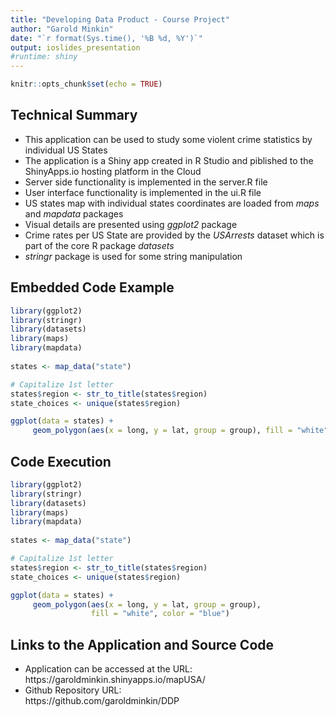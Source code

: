 ---
title: "Developing Data Product - Course Project"
author: "Garold Minkin"
date: "`r format(Sys.time(), '%B %d, %Y')`"
output: ioslides_presentation
#runtime: shiny
---

```{r setup, include=FALSE}
knitr::opts_chunk$set(echo = TRUE)
```

## Technical Summary

- This application can be used to study some violent crime statistics by individual US States
- The application is a Shiny app created in R Studio and piblished to the ShinyApps.io hosting platform in the Cloud
- Server side functionality is implemented in the server.R file
- User interface functionality is implemented in the ui.R file
- US states map with individual states coordinates are loaded from *maps* and *mapdata* packages
- Visual details are presented using *ggplot2* package
- Crime rates per US State are provided by the *USArrests* dataset which is part of the core R package *datasets*
- *stringr* package is used for some string manipulation


## Embedded Code Example

```{r, eval = FALSE, message = FALSE}
library(ggplot2)
library(stringr)
library(datasets)
library(maps)
library(mapdata)
 
states <- map_data("state")

# Capitalize 1st letter
states$region <- str_to_title(states$region)
state_choices <- unique(states$region)

ggplot(data = states) + 
     geom_polygon(aes(x = long, y = lat, group = group), fill = "white", color = "blue")
```

## Code Execution

```{r, echo = FALSE, message = FALSE}
library(ggplot2)
library(stringr)
library(datasets)
library(maps)
library(mapdata)
 
states <- map_data("state")

# Capitalize 1st letter
states$region <- str_to_title(states$region)
state_choices <- unique(states$region)

ggplot(data = states) + 
     geom_polygon(aes(x = long, y = lat, group = group), 
                  fill = "white", color = "blue")
```

## Links to the Application and Source Code

- Application can be accessed at the URL: 
  https://garoldminkin.shinyapps.io/mapUSA/  
- Github Repository URL:  
  https://github.com/garoldminkin/DDP

